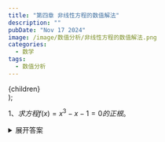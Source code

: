 ```yaml
---
title: "第四章 非线性方程的数值解法"
description: ""
pubDate: "Nov 17 2024"
image: /image/数值分析/非线性方程的数值解法.png
categories:
  - 数学
tags:
  - 数值分析
---
```


  <div style={{ cursor: 'pointer' }}>
    {children}
  </div>
);

$1、求方程f(x) = x^3 - x - 1 = 0的正根。$
<ClickableDiv>
<details>
<summary>展开答案</summary>
<Success>
1. 确定有根区间 [1, 2].
2. 取迭代函数，判别收敛性。
$$
\varphi(x) = \sqrt[3]{x+1} \\
映内性：\forall x \in [1, 2], \varphi(x) \in [\sqrt[3]{2}, \sqrt[3]{3}] \subset [1, 2] \\
压缩性：\varphi'(x) = \frac{1}{3}(x+1)^{-\frac{2}{3}} \\
\quad\forall x \in [1, 2], \quad |\varphi'(x)| < \frac{1}{3}(1+1)^{-\frac{2}{3}} < 1 \\
$$
3. 迭代计算。
</Success>
</details>
</ClickableDiv>
